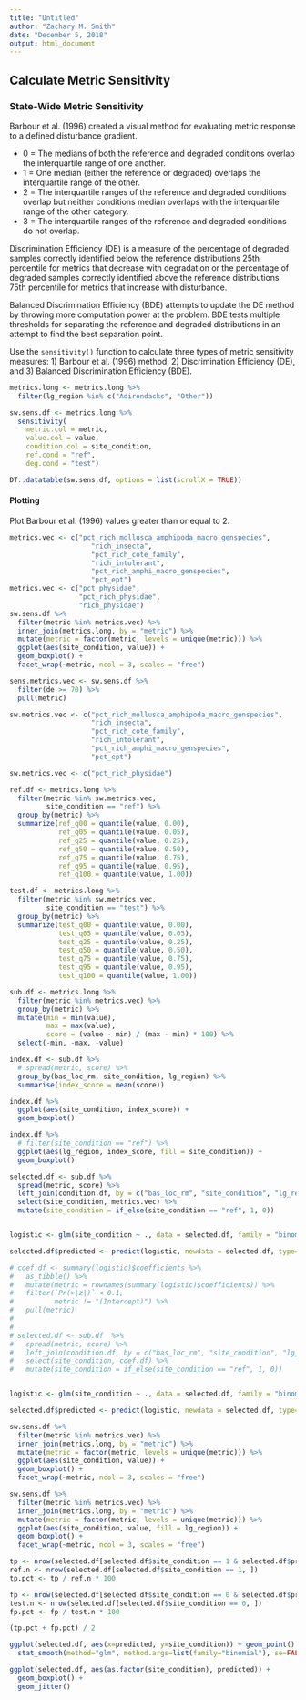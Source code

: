 ```yaml
---
title: "Untitled"
author: "Zachary M. Smith"
date: "December 5, 2018"
output: html_document
---
```




## Calculate Metric Sensitivity

### State-Wide Metric Sensitivity

Barbour et al. (1996) created a visual method for evaluating metric response to a defined disturbance gradient.

* 0 = The medians of both the reference and degraded conditions overlap the interquartile range of one another.
* 1 = One median (either the reference or degraded) overlaps the interquartile range of the other.
* 2 = The interquartile ranges of the reference and degraded conditions overlap but neither conditions median overlaps with the interquartile range of the other category.
* 3 = The interquartile ranges of the reference and degraded conditions do not overlap.

Discrimination Efficiency (DE) is a measure of the percentage of degraded samples correctly identified below the reference distributions 25th percentile for metrics that decrease with degradation or the percentage of degraded samples correctly identified above the reference distributions 75th percentile for metrics that increase with disturbance.

Balanced Discrimination Efficiency (BDE) attempts to update the DE method by throwing more computation power at the problem. BDE tests multiple thresholds for separating the reference and degraded distributions in an attempt to find the best separation point.

Use the `sensitivity()` function to calculate three types of metric sensitivity measures: 1) Barbour et al. (1996) method, 2) Discrimination Efficiency (DE), and 3) Balanced Discrimination Efficiency (BDE). 
```r
metrics.long <- metrics.long %>% 
  filter(lg_region %in% c("Adirondacks", "Other"))

sw.sens.df <- metrics.long %>% 
  sensitivity(
    metric.col = metric,
    value.col = value,
    condition.col = site_condition,
    ref.cond = "ref",
    deg.cond = "test")

DT::datatable(sw.sens.df, options = list(scrollX = TRUE))
```

#### Plotting

Plot Barbour et al. (1996) values greater than or equal to 2.
```r
metrics.vec <- c("pct_rich_mollusca_amphipoda_macro_genspecies",
                    "rich_insecta",
                    "pct_rich_cote_family",
                    "rich_intolerant",
                    "pct_rich_amphi_macro_genspecies",
                    "pct_ept")
metrics.vec <- c("pct_physidae",
                 "pct_rich_physidae",
                 "rich_physidae")
sw.sens.df %>% 
  filter(metric %in% metrics.vec) %>% 
  inner_join(metrics.long, by = "metric") %>% 
  mutate(metric = factor(metric, levels = unique(metric))) %>% 
  ggplot(aes(site_condition, value)) +
  geom_boxplot() +
  facet_wrap(~metric, ncol = 3, scales = "free")
```



```r
sens.metrics.vec <- sw.sens.df %>% 
  filter(de >= 70) %>% 
  pull(metric)

sw.metrics.vec <- c("pct_rich_mollusca_amphipoda_macro_genspecies",
                    "rich_insecta",
                    "pct_rich_cote_family",
                    "rich_intolerant",
                    "pct_rich_amphi_macro_genspecies",
                    "pct_ept")

sw.metrics.vec <- c("pct_rich_physidae")
```

```r
ref.df <- metrics.long %>% 
  filter(metric %in% sw.metrics.vec,
         site_condition == "ref") %>% 
  group_by(metric) %>% 
  summarize(ref_q00 = quantile(value, 0.00),
            ref_q05 = quantile(value, 0.05),
            ref_q25 = quantile(value, 0.25),
            ref_q50 = quantile(value, 0.50),
            ref_q75 = quantile(value, 0.75),
            ref_q95 = quantile(value, 0.95),
            ref_q100 = quantile(value, 1.00))

test.df <- metrics.long %>% 
  filter(metric %in% sw.metrics.vec,
         site_condition == "test") %>% 
  group_by(metric) %>% 
  summarize(test_q00 = quantile(value, 0.00),
            test_q05 = quantile(value, 0.05),
            test_q25 = quantile(value, 0.25),
            test_q50 = quantile(value, 0.50),
            test_q75 = quantile(value, 0.75),
            test_q95 = quantile(value, 0.95),
            test_q100 = quantile(value, 1.00))
```


```r
sub.df <- metrics.long %>% 
  filter(metric %in% metrics.vec) %>% 
  group_by(metric) %>% 
  mutate(min = min(value),
         max = max(value),
         score = (value - min) / (max - min) * 100) %>% 
  select(-min, -max, -value)

index.df <- sub.df %>% 
  # spread(metric, score) %>% 
  group_by(bas_loc_rm, site_condition, lg_region) %>% 
  summarise(index_score = mean(score))
```

```r
index.df %>% 
  ggplot(aes(site_condition, index_score)) +
  geom_boxplot() 
```

```r
index.df %>% 
  # filter(site_condition == "ref") %>% 
  ggplot(aes(lg_region, index_score, fill = site_condition)) +
  geom_boxplot()
```



```r
selected.df <- sub.df %>% 
  spread(metric, score) %>% 
  left_join(condition.df, by = c("bas_loc_rm", "site_condition", "lg_region")) %>% 
  select(site_condition, metrics.vec) %>% 
  mutate(site_condition = if_else(site_condition == "ref", 1, 0))


logistic <- glm(site_condition ~ ., data = selected.df, family = "binomial")

selected.df$predicted <- predict(logistic, newdata = selected.df, type="response")

# coef.df <- summary(logistic)$coefficients %>% 
#   as_tibble() %>% 
#   mutate(metric = rownames(summary(logistic)$coefficients)) %>% 
#   filter(`Pr(>|z|)` < 0.1,
#          metric != "(Intercept)") %>% 
#   pull(metric)
# 
# 
# selected.df <- sub.df  %>% 
#   spread(metric, score) %>% 
#   left_join(condition.df, by = c("bas_loc_rm", "site_condition", "lg_region")) %>% 
#   select(site_condition, coef.df) %>% 
#   mutate(site_condition = if_else(site_condition == "ref", 1, 0))


logistic <- glm(site_condition ~ ., data = selected.df, family = "binomial")

selected.df$predicted <- predict(logistic, newdata = selected.df, type="response")

```

```r
sw.sens.df %>% 
  filter(metric %in% metrics.vec) %>%
  inner_join(metrics.long, by = "metric") %>% 
  mutate(metric = factor(metric, levels = unique(metric))) %>% 
  ggplot(aes(site_condition, value)) +
  geom_boxplot() +
  facet_wrap(~metric, ncol = 3, scales = "free")
```

```r
sw.sens.df %>% 
  filter(metric %in% metrics.vec) %>% 
  inner_join(metrics.long, by = "metric") %>% 
  mutate(metric = factor(metric, levels = unique(metric))) %>% 
  ggplot(aes(site_condition, value, fill = lg_region)) +
  geom_boxplot() +
  facet_wrap(~metric, ncol = 3, scales = "free")
```

```r
tp <- nrow(selected.df[selected.df$site_condition == 1 & selected.df$predicted >= 0.5, ])
ref.n <- nrow(selected.df[selected.df$site_condition == 1, ])
tp.pct <- tp / ref.n * 100

fp <- nrow(selected.df[selected.df$site_condition == 0 & selected.df$predicted < 0.5, ])
test.n <- nrow(selected.df[selected.df$site_condition == 0, ])
fp.pct <- fp / test.n * 100

(tp.pct + fp.pct) / 2
```

```r
ggplot(selected.df, aes(x=predicted, y=site_condition)) + geom_point() + 
  stat_smooth(method="glm", method.args=list(family="binomial"), se=FALSE) 
```

```r
ggplot(selected.df, aes(as.factor(site_condition), predicted)) +
  geom_boxplot() +
  geom_jitter()
```